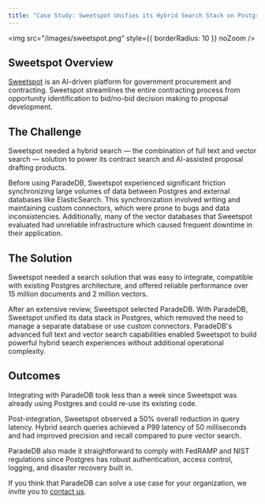 ```yaml
---
title: "Case Study: Sweetspot Unifies its Hybrid Search Stack on Postgres with ParadeDB"
---
```


<img
  src="/images/sweetspot.png"
  style={{ borderRadius: 10 }}
  noZoom
/>

## Sweetspot Overview

[Sweetspot](https://sweetspot.so) is an AI-driven platform for government procurement and contracting. Sweetspot streamlines the entire contracting process from 
opportunity identification to bid/no-bid decision making to proposal development.  

## The Challenge

Sweetspot needed a hybrid search — the combination of full text and vector search — solution to power its contract search and AI-assisted proposal drafting products. 

Before using ParadeDB, Sweetspot experienced significant friction synchronizing large volumes of data between Postgres and external databases like ElasticSearch. 
This synchronization involved writing and maintaining custom connectors, which were prone to bugs and data inconsistencies. Additionally, many of the vector 
databases that Sweetspot evaluated had unreliable infrastructure which caused frequent downtime in their application.

## The Solution

Sweetspot needed a search solution that was easy to integrate, compatible with existing Postgres architecture, and offered reliable performance over 
15 million documents and 2 million vectors.

After an extensive review, Sweetspot selected ParadeDB. With ParadeDB, Sweetspot unified its data stack in Postgres, which removed the need to manage a 
separate database or use custom connectors. ParadeDB's advanced full text and vector search capabilities enabled Sweetspot to build powerful hybrid search 
experiences without additional operational complexity.

## Outcomes

Integrating with ParadeDB took less than a week since Sweetspot was already using Postgres and could re-use its existing code.

Post-integration, Sweetspot observed a 50% overall reduction in query latency. Hybrid search queries achieved a P99 latency of 50 milliseconds and had improved 
precision and recall compared to pure vector search.

ParadeDB also made it straightforward to comply with FedRAMP and NIST regulations since Postgres has robust authentication, access control, logging, and disaster 
recovery built in. 

If you think that ParadeDB can solve a use case for your organization, we invite you to [contact us](mailto:sales@paradedb.com).
